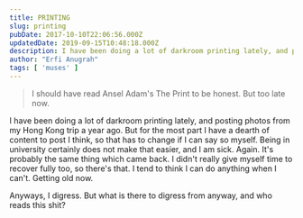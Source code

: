 ```yaml
---
title: PRINTING
slug: printing
pubDate: 2017-10-10T22:06:56.000Z
updatedDate: 2019-09-15T10:48:18.000Z
description: I have been doing a lot of darkroom printing lately, and posting photos from my Hong Kong trip a year ago. But for the most part I have a dearth of content to post I think, so that has to change if I can say so myself. Being in university certainly does not make that easier, and I am sick. Again. It's probably the same thing which came back. I didn't really give myself time to recover fully too, so there's that. I tend to think I can do anything when I can't. Getting old now. 
author: "Erfi Anugrah"
tags: [ 'muses' ]
---
```


> I should have read Ansel Adam's The Print to be honest. But too late now.

I have been doing a lot of darkroom printing lately, and posting photos from my Hong Kong trip a year ago. But for the most part I have a dearth of content to post I think, so that has to change if I can say so myself. Being in university certainly does not make that easier, and I am sick. Again. It's probably the same thing which came back. I didn't really give myself time to recover fully too, so there's that. I tend to think I can do anything when I can't. Getting old now. 

Anyways, I digress. But what is there to digress from anyway, and who reads this shit?
